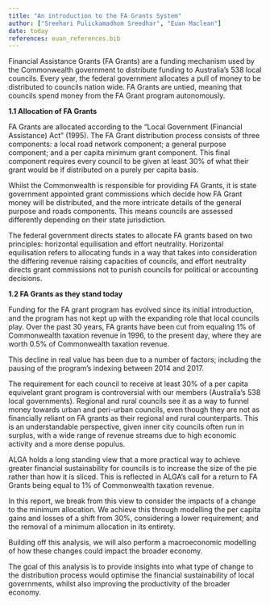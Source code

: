 ```yaml
---
title: "An introduction to the FA Grants System"
author: ["Sreehari Pulickamadhom Sreedhar", "Euan Maclean"]
date: today
references: euan_references.bib
---
```

Financial Assistance Grants (FA Grants) are a funding mechanism used by the Commonwealth government to distribute funding to Australia's 538 local councils. Every year, the federal government allocates a pull of money to be distributed to councils nation wide. FA Grants are untied, meaning that councils spend money from the FA Grant program autonomously. 

**1.1 Allocation of FA Grants** 

FA Grants are allocated according to the "Local Government (Financial Assistance) Act" (1995). The FA Grant distribution process consists of three components: a local road network component; a general purpose component; and a per capita minimum grant component. This final component requires every council to be given at least 30% of what their grant would be if distributed on a purely per capita basis. 

Whilst the Commonwealth is responsible for providing FA Grants, it is state government appointed grant commissions which decide how FA Grant money will be distributed, and the more intricate details of the general purpose and roads components. This means councils are assessed differently depending on their state jurisdiction. 

The federal government directs states to allocate FA grants based on two principles: horizontal equilisation and effort neutrality. Horizontal equilisation refers to allocating funds in a way that takes into consideration the differing revenue raising capacities of councils, and effort neutrality directs grant commissions not to punish councils for political or accounting decisions. 

**1.2 FA Grants as they stand today** 

Funding for the FA grant program has evolved since its initial introduction, and the program has not kept up with the expanding role that local councils play. Over the past 30 years, FA grants have been cut from equaling 1% of Commonwealth taxation revenue in 1996, to the present day, where they are worth 0.5% of Commonwealth taxation revenue. 

This decline in real value has been due to a number of factors; including the pausing of the program's indexing between 2014 and 2017. 

The requirement for each council to receive at least 30% of a per capita equivelant grant program is controversial with our members (Australia's 538 local governments). Regional and rural councils see it as a way to funnel money towards urban and peri-urban councils, even though they are not as financially reliant on FA grants as their regional and rural counterparts. This is an understandable perspective, given inner city councils often run in surplus, with a wide range of revenue streams due to high economic activity and a more dense populus.

ALGA holds a long standing view that a more practical way to achieve greater financial sustainability for councils is to increase the size of the pie rather than how it is sliced. This is reflected in ALGA's call for a return to FA Grants being equal to 1% of Commonwealth taxation revenue. 

In this report, we break from this view to consider the impacts of a change to the minimum allocation. We achieve this through modelling the per capita gains and losses of a shift from 30%, considering a lower requirement; and the removal of a minimum allocation in its entirety. 

Building off this analysis, we will also perform a macroeconomic modelling of how these changes could impact the broader economy. 
 
The goal of this analysis is to provide insights into what type of change to the distribution process would optimise the financial sustainability of local governments, whilst also improving the productivity of the broader economy. 




